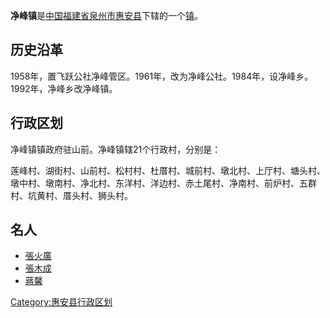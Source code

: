 {{中国乡级行政区
| 行政区全称 = 净峰镇
| 景观照片文件名 = 
| 景观照片描述 = 
| 汉语拼音 = 
| 通用拼音 = 
| 注音符號 = 
| 上级行政区 = [[福建省|福建省]][[惠安县|惠安县]]
| 行政区类别 = [[镇|镇]]
| 行政区划代码 = 350521112
| 地理坐标 = {{coord|24.9748|N|118.9627|E|display=inline,title|scale:80000_region:CN}}
| 总面积 = 31[[平方公里|平方公里]]
| 户籍人口 = 66399人
| 户籍人口年份 = 2003年
| 常住人口 = 
| 人口密度 = 
| 常住人口年份 = 
| 领导人职务1 =
| 领导人姓名1 =
| 领导人职务2 = 
| 领导人姓名2 = 
| 行政区划 = 21个[[村委会|村委会]]
| 官方网站 =
| 政府驻地 =
| 邮政编码 = 
| 毗邻行政区 = 
| 位置图文件名 = 
| 位置图描述 = 
}}

'''净峰镇'''是[[中华人民共和国|中国]][[福建省|福建省]][[泉州市|泉州市]][[惠安县|惠安县]]下辖的一个[[镇|镇]]。

== 历史沿革 ==
1958年，置飞跃公社净峰管区。1961年，改为净峰公社。1984年，设净峰乡。1992年，净峰乡改净峰镇。

== 行政区划 ==
净峰镇镇政府驻山前。净峰镇辖21个行政村，分别是：

莲峰村、湖街村、山前村、松村村、杜厝村、城前村、墩北村、上厅村、塘头村、墩中村、墩南村、净北村、东洋村、洋边村、赤土尾村、净南村、前炉村、五群村、坑黄村、厝头村、狮头村。

==名人==
*[[張火廣|張火廣]]
*[[張木成|張木成]]
*[[蔣馨|蔣馨]]
{{惠安县行政区划}}


[[Category:惠安县行政区划|Category:惠安县行政区划]]